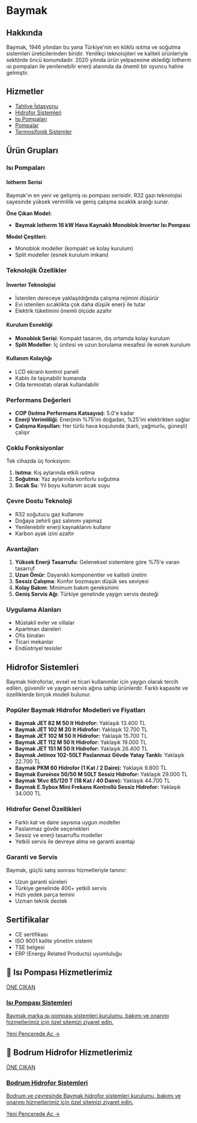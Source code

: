 # Baymak

## Hakkında

Baymak, 1946 yılından bu yana Türkiye'nin en köklü ısıtma ve soğutma sistemleri üreticilerinden biridir. Yenilikçi teknolojileri ve kaliteli ürünleriyle sektörde öncü konumdadır. 2020 yılında ürün yelpazesine eklediği Iotherm ısı pompaları ile yenilenebilir enerji alanında da önemli bir oyuncu haline gelmiştir.

## Hizmetler

- [Tahliye İstasyonu](/hizmetlerimiz/tahliye-istasyonu)
- [Hidrofor Sistemleri](/hizmetlerimiz/hidrofor-sistemleri)
- [Isı Pompaları](/hizmetlerimiz/isi-pompalari)
- [Pompalar](/hizmetlerimiz/pompalar)
- [Termosifonik Sistemler](/hizmetlerimiz/termosifonik-sistemler)

## Ürün Grupları

### Isı Pompaları

#### Iotherm Serisi
Baymak'ın en yeni ve gelişmiş ısı pompası serisidir. R32 gazı teknolojisi sayesinde yüksek verimlilik ve geniş çalışma sıcaklık aralığı sunar.

**Öne Çıkan Model:**
- **Baymak Iotherm 16 kW Hava Kaynaklı Monoblok Inverter Isı Pompası**

**Model Çeşitleri:**
- Monoblok modeller (kompakt ve kolay kurulum)
- Split modeller (esnek kurulum imkanı)

### Teknolojik Özellikler

#### İnverter Teknolojisi
- İstenilen dereceye yaklaşıldığında çalışma rejimini düşürür
- Evi istenilen sıcaklıkta çok daha düşük enerji ile tutar
- Elektrik tüketimini önemli ölçüde azaltır

#### Kurulum Esnekliği
- **Monoblok Serisi**: Kompakt tasarım, dış ortamda kolay kurulum
- **Split Modeller**: İç ünitesi ve uzun borulama mesafesi ile esnek kurulum

#### Kullanım Kolaylığı
- LCD ekranlı kontrol paneli
- Kablo ile taşınabilir kumanda
- Oda termostatı olarak kullanılabilir

### Performans Değerleri

- **COP (Isıtma Performans Katsayısı)**: 5.0'e kadar
- **Enerji Verimliliği**: Enerjinin %75'ini doğadan, %25'ini elektrikten sağlar
- **Çalışma Koşulları**: Her türlü hava koşulunda (karlı, yağmurlu, güneşli) çalışır

### Çoklu Fonksiyonlar

Tek cihazda üç fonksiyon:
1. **Isıtma**: Kış aylarında etkili ısıtma
2. **Soğutma**: Yaz aylarında konforlu soğutma
3. **Sıcak Su**: Yıl boyu kullanım sıcak suyu

### Çevre Dostu Teknoloji

- R32 soğutucu gaz kullanımı
- Doğaya zehirli gaz salınımı yapmaz
- Yenilenebilir enerji kaynaklarını kullanır
- Karbon ayak izini azaltır

### Avantajları

1. **Yüksek Enerji Tasarrufu**: Geleneksel sistemlere göre %75'e varan tasarruf
2. **Uzun Ömür**: Dayanıklı komponentler ve kaliteli üretim
3. **Sessiz Çalışma**: Konfor bozmayan düşük ses seviyesi
4. **Kolay Bakım**: Minimum bakım gereksinimi
5. **Geniş Servis Ağı**: Türkiye genelinde yaygın servis desteği

### Uygulama Alanları

- Müstakil evler ve villalar
- Apartman daireleri
- Ofis binaları
- Ticari mekanlar
- Endüstriyel tesisler

## Hidrofor Sistemleri

Baymak hidroforlar, evsel ve ticari kullanımlar için yaygın olarak tercih edilen, güvenilir ve yaygın servis ağına sahip ürünlerdir. Farklı kapasite ve özelliklerde birçok modeli bulunur.

### Popüler Baymak Hidrofor Modelleri ve Fiyatları

- **Baymak JET 82 M 50 lt Hidrofor:** Yaklaşık 13.400 TL
- **Baymak JET 102 M 20 lt Hidrofor:** Yaklaşık 12.700 TL
- **Baymak JET 102 M 50 lt Hidrofor:** Yaklaşık 15.700 TL
- **Baymak JET 112 M 50 lt Hidrofor:** Yaklaşık 19.000 TL
- **Baymak JET 151 M 50 lt Hidrofor:** Yaklaşık 26.400 TL
- **Baymak Jetinox 102-50LT Paslanmaz Gövde Yatay Tanklı:** Yaklaşık 22.700 TL
- **Baymak PKM 60 Hidrofor (1 Kat / 2 Daire):** Yaklaşık 9.800 TL
- **Baymak Euroinox 50/50 M 50LT Sessiz Hidrofor:** Yaklaşık 29.000 TL
- **Baymak 1Kvc 85/120 T (18 Kat / 40 Daire):** Yaklaşık 44.700 TL
- **Baymak E.Sybox Mini Frekans Kontrollü Sessiz Hidrofor:** Yaklaşık 34.000 TL

### Hidrofor Genel Özellikleri

- Farklı kat ve daire sayısına uygun modeller
- Paslanmaz gövde seçenekleri
- Sessiz ve enerji tasarruflu modeller
- Yetkili servis ile devreye alma ve garanti avantajı

### Garanti ve Servis

Baymak, güçlü satış sonrası hizmetleriyle tanınır:
- Uzun garanti süreleri
- Türkiye genelinde 400+ yetkili servis
- Hızlı yedek parça temini
- Uzman teknik destek

## Sertifikalar

- CE sertifikası
- ISO 9001 kalite yönetim sistemi
- TSE belgesi
- ERP (Energy Related Products) uyumluluğu

## 🌟 Isı Pompası Hizmetlerimiz

<a href="https://isi-pompasi.gul-tekinmuhendislik.com/" target="_blank" rel="noopener noreferrer" class="link-card featured">
  <div class="link-card-content">
    <span class="badge">ÖNE ÇIKAN</span>
    <h3>Isı Pompası Sistemleri</h3>
    <p>Baymak marka ısı pompası sistemleri kurulumu, bakımı ve onarımı hizmetlerimiz için özel sitemizi ziyaret edin.</p>
    <span class="link-card-cta">Yeni Pencerede Aç →</span>
  </div>
</a>

## 🌟 Bodrum Hidrofor Hizmetlerimiz

<a href="https://bodrum-hidrofor.gul-tekinmuhendislik.com" target="_blank" rel="noopener noreferrer" class="link-card featured">
  <div class="link-card-content">
    <span class="badge">ÖNE ÇIKAN</span>
    <h3>Bodrum Hidrofor Sistemleri</h3>
    <p>Bodrum ve çevresinde Baymak hidrofor sistemleri kurulumu, bakımı ve onarımı hizmetlerimiz için özel sitemizi ziyaret edin.</p>
    <span class="link-card-cta">Yeni Pencerede Aç →</span>
  </div>
</a>